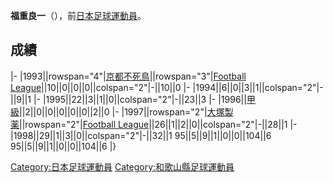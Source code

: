 {{Infobox football biography
|name=福重良一
|image=
|fullname=福重良一
|birth_date={{Birth date and age|1971|1|30}}
|cityofbirth=[[和歌山縣|和歌山縣]]
|countryofbirth=[[日本|日本]]
|position=[[後衛_(足球)|後衛]]
|currentclub=
|years=1993-1996<br/>1997-1998
|clubs=[[京都不死鳥|京都不死鳥]]<br/>[[德島漩渦|大塚製薬]]
|caps(goals)=
|nationalyears=
|nationalteam=
|nationalcaps(goals)=
}}
'''福重良一'''（{{Bd|1971年|1月30日||}}），前[[日本|日本]][[足球|足球]][[運動員|運動員]]。

==成績==
{{Football player club statistics 1|YYN}}
{{Football player club statistics 2|JPN|YYN}}
|-
|1993||rowspan="4"|[[京都不死鳥|京都不死鳥]]||rowspan="3"|[[Japan_Football_League|Football League]]||10||0||0||0||colspan="2"|-||10||0
|-
|1994||6||0||3||1||colspan="2"|-||9||1
|-
|1995||22||3||1||0||colspan="2"|-||23||3
|-
|1996||[[日本職業足球甲級聯賽|甲級]]||2||0||0||0||0||0||2||0
|-
|1997||rowspan="2"|[[德島漩渦|大塚製薬]]||rowspan="2"|[[Japan_Football_League|Football League]]||26||1||2||0||colspan="2"|-||28||1
|-
|1998||29||1||3||0||colspan="2"|-||32||1
{{Football player club statistics 3|1|JPN}}95||5||9||1||0||0||104||6
{{Football player club statistics 5}}95||5||9||1||0||0||104||6
|}

{{Japan-sport-bio-stub}}
{{Soccer-player-stub}}
[[Category:日本足球運動員|Category:日本足球運動員]]
[[Category:和歌山縣足球運動員|Category:和歌山縣足球運動員]]